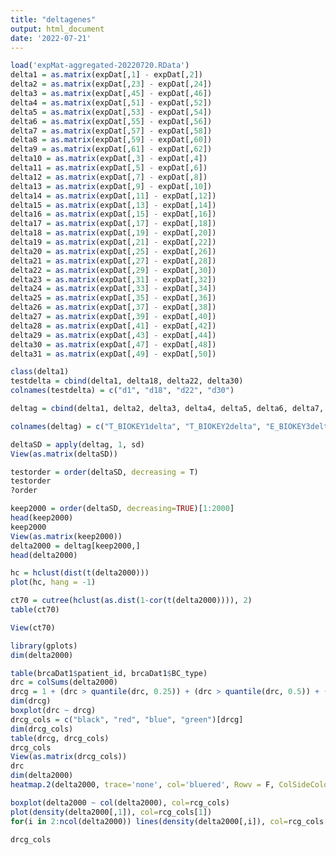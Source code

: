 ```yaml
---
title: "deltagenes"
output: html_document
date: '2022-07-21'
---
```


```r
load('expMat-aggregated-20220720.RData')
delta1 = as.matrix(expDat[,1] - expDat[,2])
delta2 = as.matrix(expDat[,23] - expDat[,24])
delta3 = as.matrix(expDat[,45] - expDat[,46])
delta4 = as.matrix(expDat[,51] - expDat[,52])
delta5 = as.matrix(expDat[,53] - expDat[,54])
delta6 = as.matrix(expDat[,55] - expDat[,56])
delta7 = as.matrix(expDat[,57] - expDat[,58])
delta8 = as.matrix(expDat[,59] - expDat[,60])
delta9 = as.matrix(expDat[,61] - expDat[,62])
delta10 = as.matrix(expDat[,3] - expDat[,4])
delta11 = as.matrix(expDat[,5] - expDat[,6])
delta12 = as.matrix(expDat[,7] - expDat[,8])
delta13 = as.matrix(expDat[,9] - expDat[,10])
delta14 = as.matrix(expDat[,11] - expDat[,12])
delta15 = as.matrix(expDat[,13] - expDat[,14])
delta16 = as.matrix(expDat[,15] - expDat[,16])
delta17 = as.matrix(expDat[,17] - expDat[,18])
delta18 = as.matrix(expDat[,19] - expDat[,20])
delta19 = as.matrix(expDat[,21] - expDat[,22])
delta20 = as.matrix(expDat[,25] - expDat[,26])
delta21 = as.matrix(expDat[,27] - expDat[,28])
delta22 = as.matrix(expDat[,29] - expDat[,30])
delta23 = as.matrix(expDat[,31] - expDat[,32])
delta24 = as.matrix(expDat[,33] - expDat[,34])
delta25 = as.matrix(expDat[,35] - expDat[,36])
delta26 = as.matrix(expDat[,37] - expDat[,38])
delta27 = as.matrix(expDat[,39] - expDat[,40])
delta28 = as.matrix(expDat[,41] - expDat[,42])
delta29 = as.matrix(expDat[,43] - expDat[,44])
delta30 = as.matrix(expDat[,47] - expDat[,48])
delta31 = as.matrix(expDat[,49] - expDat[,50])

class(delta1)
testdelta = cbind(delta1, delta18, delta22, delta30)
colnames(testdelta) = c("d1", "d18", "d22", "d30")

deltag = cbind(delta1, delta2, delta3, delta4, delta5, delta6, delta7, delta8, delta9, delta10, delta11, delta12, delta13, delta14, delta15, delta16, delta17, delta18, delta19, delta20, delta21, delta22, delta23, delta24, delta25, delta26, delta27, delta28, delta29, delta30, delta31)

colnames(deltag) = c("T_BIOKEY1delta", "T_BIOKEY2delta", "E_BIOKEY3delta", "E_BIOKEY4delta", "E_BIOKEY5delta", "E_BIOKEY6delta", "E_BIOKEY7delta", "T_BIOKEY8delta", "T_BIOKEY9delta", "T_BIOKEY10delta", "T_BIOKEY11delta", "E_BIOKEY12delta", "H_BIOKEY13delta", "T_BIOKEY14delta", "T_BIOKEY15delta", "T_BIOKEY16delta", "E_BIOKEY17delta", "E_BIOKEY18delta", "T_BIOKEY19delta", "E_BIOKEY20delta", "E_BIOKEY21delta", "E_BIOKEY22delta", "H_BIOKEY23delta", "E_BIOKEY24delta", "T_BIOKEY25delta", "T_BIOKEY26delta", "E_BIOKEY27delta", "H_BIOKEY28delta", "E_BIOKEY29delta", "E_BIOKEY30delta", "T_BIOKEY31delta")

```

```r
deltaSD = apply(deltag, 1, sd)
View(as.matrix(deltaSD))

testorder = order(deltaSD, decreasing = T)
testorder
?order

keep2000 = order(deltaSD, decreasing=TRUE)[1:2000]
head(keep2000)
keep2000
View(as.matrix(keep2000))
delta2000 = deltag[keep2000,]
head(delta2000)
```

```r
hc = hclust(dist(t(delta2000)))
plot(hc, hang = -1)

ct70 = cutree(hclust(as.dist(1-cor(t(delta2000)))), 2)
table(ct70)

View(ct70)

library(gplots)
dim(delta2000)

table(brcaDat1$patient_id, brcaDat1$BC_type)
drc = colSums(delta2000) 
drcg = 1 + (drc > quantile(drc, 0.25)) + (drc > quantile(drc, 0.5)) + (drc> quantile(drc, 0.75))
dim(drcg)
boxplot(drc ~ drcg)
drcg_cols = c("black", "red", "blue", "green")[drcg]
dim(drcg_cols)
table(drcg, drcg_cols)
drcg_cols
View(as.matrix(drcg_cols))
drc
dim(delta2000)
heatmap.2(delta2000, trace='none', col='bluered', Rowv = F, ColSideColors = drcg_cols)

boxplot(delta2000 ~ col(delta2000), col=rcg_cols)
plot(density(delta2000[,1]), col=rcg_cols[1])
for(i in 2:ncol(delta2000)) lines(density(delta2000[,i]), col=rcg_cols[i])

drcg_cols
```


